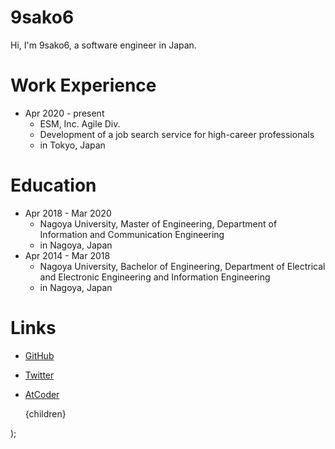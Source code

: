 
# 9sako6

Hi, I'm 9sako6, a software engineer in Japan.

# Work Experience

- Apr 2020 - present
  - ESM, Inc. Agile Div.
  - Development of a job search service for high-career professionals
  - in Tokyo, Japan

# Education

- Apr 2018 - Mar 2020
  - Nagoya University, Master of Engineering, Department of Information and Communication Engineering
  - in Nagoya, Japan
- Apr 2014 - Mar 2018
  - Nagoya University, Bachelor of Engineering, Department of Electrical and Electronic Engineering and Information Engineering
  - in Nagoya, Japan

# Links

- [GitHub](https://github.com/9sako6)
- [Twitter](https://twitter.com/9sako6)
- [AtCoder](https://atcoder.jp/users/qsako6)

  <Layout>
    <MarkdownWrapper>{children}</MarkdownWrapper>
  </Layout>
);
